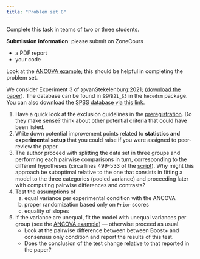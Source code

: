 ```yaml
---
title: "Problem set 8"
---
```


Complete this task in teams of two or three students.

**Submission information**: please submit on ZoneCours

-   a PDF report
-   your code

Look at the [ANCOVA example](/example/ancova.html); this should be helpful in completing the problem set.

We consider Experiment 3 of @vanStekelenburg:2021; ([download the paper](https://doi.org/10.1177/09567976211007788)). The database can be found in `SSVB21_S3` in the `hecedsm` package. You can also download the [SPSS database via this link](/files/data/SPSS/SSVB21_S3.sav).

1. Have a quick look at the exclusion guidelines in the [preregistration](https://osf.io/4w9tq). Do they make sense? think about other potential criteria that could have been listed.
2. Write down potential improvement points related to **statistics and experimental setup** that you could raise if you were assigned to peer-review the paper.
3. The author proceed with splitting the data set in three groups and performing each pairwise comparisons in turn, corresponding to the different hypotheses (circa lines 499-533 of the [script](https://osf.io/4yatk/download)). Why might this approach be suboptimal relative to the one that consists in fitting a model to the three categories (pooled variance) and proceeding later with computing pairwise differences and contrasts?
5. Test the assumptions of
   a. equal variance per experimental condition with the ANCOVA
   b. proper randomization based only on `Prior` scores
   c. equality of slopes
6. If the variance are unequal, fit the model with unequal variances per group (see the [ANCOVA example](/example/ancova.html)) --- otherwise proceed as usual.
   - Look at the pairwise difference between between Boost+ and consensus only condition and report the results of this test.
   - Does the conclusion of the test change relative to that reported in the paper?


